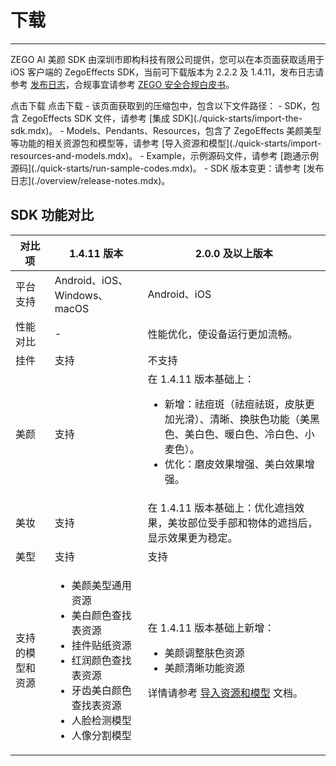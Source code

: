 # 下载

- - -

ZEGO AI 美颜 SDK 由深圳市即构科技有限公司提供，您可以在本页面获取适用于 iOS 客户端的 ZegoEffects SDK，当前可下载版本为 2.2.2 及 1.4.11，发布日志请参考 [发布日志](./overview/release-notes.mdx)，合规事宜请参考 [ZEGO 安全合规白皮书](https://doc-zh.zego.im/policies-and-agreements/zego-security-and-compliance-white-paper)。

<CardGroup cols={2}>
<Card title="ZegoEffects SDK v2.2.2" href="https://artifact-sdk.zego.im/AIEffect/ZegoEffects/sdk/ios/ZegoEffects-release-ios-shared-objc-2.2.2.1586.zip">
点击下载
</Card>
<Card title="ZegoEffects SDK v1.4.11"  href="https://artifact-sdk.zego.im/AIEffect/ZegoEffects/sdk/ios/ZegoEffects-release-ios-shared-objc.zip">
点击下载
</Card>
</CardGroup>


<Note title="说明">
- 该页面获取到的压缩包中，包含以下文件路径：
    - SDK，包含 ZegoEffects SDK 文件，请参考 [集成 SDK](./quick-starts/import-the-sdk.mdx)。
    - Models、Pendants、Resources，包含了 ZegoEffects 美颜美型等功能的相关资源包和模型等，请参考 [导入资源和模型](./quick-starts/import-resources-and-models.mdx)。
    - Example，示例源码文件，请参考 [跑通示例源码](./quick-starts/run-sample-codes.mdx)。
- SDK 版本变更：请参考 [发布日志](./overview/release-notes.mdx)。
</Note>

## SDK 功能对比

| 对比项 | 1.4.11 版本 | 2.0.0 及以上版本 |
| --- | --- | --- |
| 平台支持 | Android、iOS、Windows、macOS | Android、iOS |
| 性能对比 | - | 性能优化，使设备运行更加流畅。 |
| 挂件 | 支持 | 不支持 |
| 美颜 | 支持 | 在 1.4.11 版本基础上：<ul><li>新增：祛痘斑（祛痘祛斑，皮肤更加光滑）、清晰、换肤色功能（美黑色、美白色、暖白色、冷白色、小麦色）。</li><li>优化：磨皮效果增强、美白效果增强。</li></ul> |
| 美妆 | 支持 | 在 1.4.11 版本基础上：优化遮挡效果，美妆部位受手部和物体的遮挡后，显示效果更为稳定。 |
| 美型 | 支持 | 支持 |
| 支持的模型和资源 | <ul><li>美颜美型通用资源</li><li>美白颜色查找表资源</li><li>挂件贴纸资源</li><li>红润颜色查找表资源</li><li>牙齿美白颜色查找表资源</li><li>人脸检测模型</li><li>人像分割模型</li></ul> | 在 1.4.11 版本基础上新增：<ul><li>美颜调整肤色资源</li><li>美颜清晰功能资源</li></ul>详情请参考 [导入资源和模型](./quick-starts/import-resources-and-models.mdx) 文档。 |
